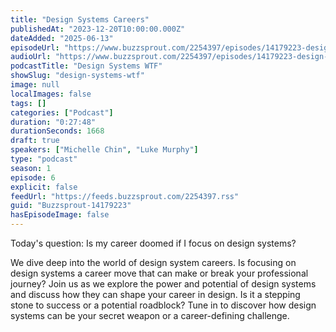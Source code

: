 ```yaml
---
title: "Design Systems Careers"
publishedAt: "2023-12-20T10:00:00.000Z"
dateAdded: "2025-06-13"
episodeUrl: "https://www.buzzsprout.com/2254397/episodes/14179223-design-systems-careers.mp3"
audioUrl: "https://www.buzzsprout.com/2254397/episodes/14179223-design-systems-careers.mp3"
podcastTitle: "Design Systems WTF"
showSlug: "design-systems-wtf"
image: null
localImages: false
tags: []
categories: ["Podcast"]
duration: "0:27:48"
durationSeconds: 1668
draft: true
speakers: ["Michelle Chin", "Luke Murphy"]
type: "podcast"
season: 1
episode: 6
explicit: false
feedUrl: "https://feeds.buzzsprout.com/2254397.rss"
guid: "Buzzsprout-14179223"
hasEpisodeImage: false
---
```

Today's question: Is my career doomed if I focus on design systems?  
  
We dive deep into the world of design system careers. Is focusing on design systems a career move that can make or break your professional journey? Join us as we explore the power and potential of design systems and discuss how they can shape your career in design. Is it a stepping stone to success or a potential roadblock? Tune in to discover how design systems can be your secret weapon or a career-defining challenge.
